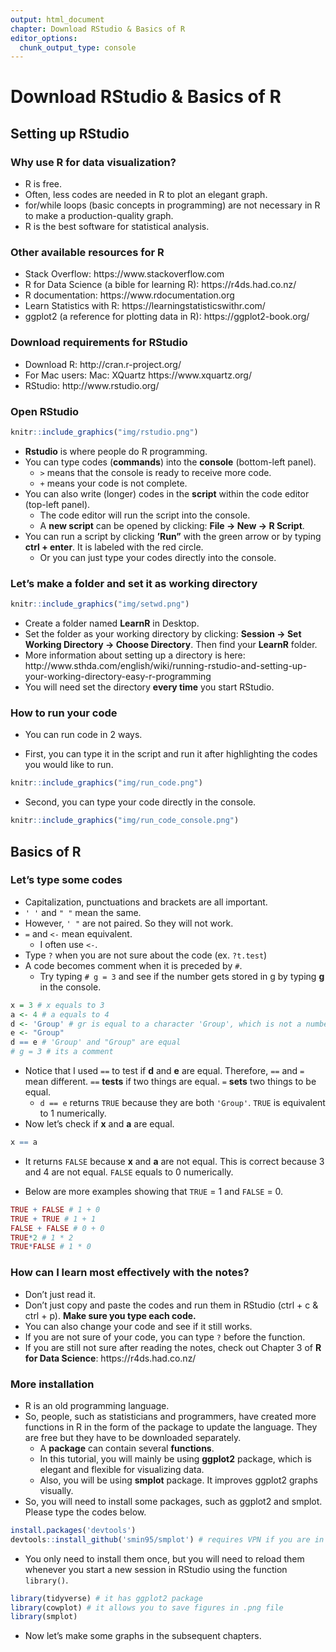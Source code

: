 ```yaml
---
output: html_document
chapter: Download RStudio & Basics of R
editor_options:
  chunk_output_type: console
---
```


# Download RStudio & Basics of R

## Setting up RStudio

### Why use R for data visualization? {-}

- R is free.
- Often, less codes are needed in R to plot an elegant graph.
- for/while loops (basic concepts in programming) are not necessary in R to make a production-quality graph.
- R is the best software for statistical analysis.

### Other available resources for R {-}

- Stack Overflow: https://www.stackoverflow.com
- R for Data Science (a bible for learning R): https://r4ds.had.co.nz/
- R documentation: https://www.rdocumentation.org
- Learn Statistics with R: https://learningstatisticswithr.com/
- ggplot2 (a reference for plotting data in R): https://ggplot2-book.org/

### Download requirements for RStudio {-}

- Download R: http://cran.r-project.org/
- For Mac users: Mac: XQuartz https://www.xquartz.org/
- RStudio: http://www.rstudio.org/

### Open RStudio {-}

```r
knitr::include_graphics("img/rstudio.png")
```


- **Rstudio** is where people do R programming.
- You can type codes (**commands**) into the **console** (bottom-left panel).
  - `>` means that the console is ready to receive more code.
  - `+` means your code is not complete.
- You can also write (longer) codes in the **script** within the code editor (top-left panel). 
  - The code editor will run the script into the console.
  - A **new script** can be opened by clicking: **File -> New -> R Script**.
- You can run a script by clicking **'Run"** with the green arrow or by typing **ctrl + enter**. It is labeled with the red circle.
  - Or you can just type your codes directly into the console.

### Let's make a folder and set it as working directory {-}

```r
knitr::include_graphics("img/setwd.png")
```

- Create a folder named **LearnR** in Desktop.
- Set the folder as your working directory by clicking: **Session -> Set Working Directory -> Choose Directory**. Then find your **LearnR** folder.
- More information about setting up a directory is here:
http://www.sthda.com/english/wiki/running-rstudio-and-setting-up-your-working-directory-easy-r-programming
- You will need set the directory **every time** you start RStudio.


### How to run your code

- You can run code in 2 ways.

- First, you can type it in the script and run it after highlighting the codes you would like to run. 

```r
knitr::include_graphics("img/run_code.png")
```

- Second, you can type your code directly in the console. 

```r
knitr::include_graphics("img/run_code_console.png")
```


## Basics of R 

### Let's type some codes {-}

- Capitalization, punctuations and brackets are all important.
-  `' ' ` and `" "` mean the same. 
  - However, `' "` are not paired. So they will not work.
- `=` and `<-` mean equivalent.
  - I often use `<-`.
- Type `?` when you are not sure about the code (ex. `?t.test`)
- A code becomes comment when it is preceded by `#`.
  - Try typing `# g = 3` and see if the number gets stored in g by typing **g** in the console.

```r
x = 3 # x equals to 3
a <- 4 # a equals to 4 
d <- 'Group' # gr is equal to a character 'Group', which is not a number.
e <- "Group"
d == e # 'Group' and "Group" are equal
# g = 3 # its a comment
```


- Notice that I used `==` to test if **d** and **e** are equal. Therefore, `==` and `=` mean different. `==` **tests** if two things are equal. `=` **sets** two things to be equal.
  - `d == e` returns `TRUE` because they are both `'Group'`. `TRUE` is equivalent to 1 numerically.

- Now let's check if **x** and **a** are equal.

```r
x == a
```

- It returns `FALSE` because **x** and **a** are not equal. This is correct because 3 and 4 are not equal. `FALSE` equals to 0 numerically.

- Below are more examples showing that `TRUE` = 1 and `FALSE` = 0.

```r
TRUE + FALSE # 1 + 0
TRUE + TRUE # 1 + 1
FALSE + FALSE # 0 + 0
TRUE*2 # 1 * 2
TRUE*FALSE # 1 * 0
```


### How can I learn most effectively with the notes? {-}

- Don't just read it. 
- Don't just copy and paste the codes and run them in RStudio (ctrl + c & ctrl + p). **Make sure you type each code.**
- You can also change your code and see if it still works.
- If you are not sure of your code, you can type `?` before the function.
- If you are still not sure after reading the notes, check out Chapter 3 of **R for Data Science**: https://r4ds.had.co.nz/

### More installation {-}
- R is an old programming language. 
- So, people, such as statisticians and programmers, have created more functions in R in the form of the package to update the language. They are free but they have to be downloaded separately.
  - A **package** can contain several **functions**.
  - In this tutorial, you will mainly be using **ggplot2** package, which is elegant and flexible for visualizing data.
  - Also, you will be using **smplot** package. It improves ggplot2 graphs visually.
- So, you will need to install some packages, such as ggplot2 and smplot. Please type the codes below.

```r
install.packages('devtools')
devtools::install_github('smin95/smplot') # requires VPN if you are in China
```

- You only need to install them once, but you will need to reload them whenever you start a new session in RStudio using the function `library()`.

```r
library(tidyverse) # it has ggplot2 package
library(cowplot) # it allows you to save figures in .png file
library(smplot)
```

- Now let's make some graphs in the subsequent chapters. 